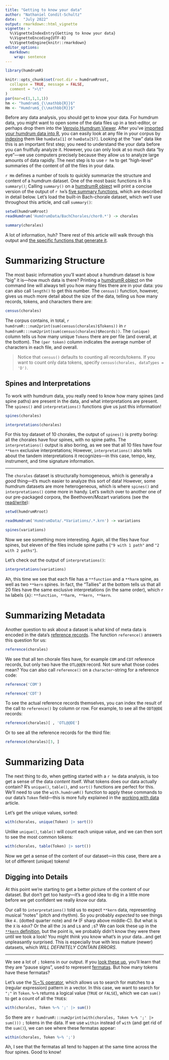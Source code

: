 ```yaml
---
title: "Getting to know your data"
author: "Nathaniel Condit-Schultz"
date:   "July 2022"
output: rmarkdown::html_vignette
vignette: >
  %\VignetteIndexEntry{Getting to know your data}
  %\VignetteEncoding{UTF-8}
  %\VignetteEngine{knitr::rmarkdown}
editor_options: 
  markdown: 
    wrap: sentence
---
```


```r
library(humdrumR)

knitr::opts_chunk$set(root.dir = humdrumRroot, 
  collapse = TRUE, message = FALSE,
  comment = ">\t"
)
par(mar=c(1,1,1,1))
hm <- "humdrum$_{\\mathbb{R}}$"
Hm <- "Humdrum$_{\\mathbb{R}}$"
```

Before any data analysis, you should get to know your data.
For humdrum data, you might want to open some of the data files up in a text-editor, or perhaps drop them into the [Verovio Humdrum Viewer](https://verovio.humdrum.org/).
After you've [imported your humdrum data into R](ReadWrite.html "Reading and writing humdrum data"), you can easily look at any file in your corpus by [indexing](references/indexHumdrum.html) them like `humData[1]` or `humData[57]`.
Looking at the "raw" data like this is an important first step; you need to understand the your data before you can fruitfully analyze it.
However, you can only look at so much data "by eye"---we use computers precisely because they allow us to analyze large amounts of data rapidly.
The next step is to use `r hm` to get "high-level" summaries of the content of *all* the files in your data.

`r Hm` defines a number of tools to quickly summarize the structure and content of a humdrum dataset.
One of the most basic functions in R is `summary()`;
Calling `summary()` on a [humdrumR object](reference/humdrumRclass.html) will print a concise version of the output
of `r hm`'s [five summary functions](reference/humSummary.html), which are described in detail below.
Let's load the built-in Bach-chorale dataset, which we'll use throughout this article, and call `summary()`:

```r
setwd(humdrumRroot)
readHumdrum('HumdrumData/BachChorales/chor0.*') -> chorales

summary(chorales)
```

A lot of information, huh?
There rest of this article will walk through this output and [the specific functions that generate it](reference/humSummary.html).


# Summarizing Structure


The most basic information you'll want about a humdrum dataset is how "big" it is---how much data is there?
Printing a [humdrumR object](reference/humdrumRclass.html) on the command line will always tell you how many files there are in your data: you can also
call `length()` to get this number.
The `census()` function, however, gives us much more detail about the size of the data, telling us how many records, tokens, and characters there are:

```r

census(chorales)


```

The corpus contains, in total, `r humdrumR:::num2print(sum(census(chorales)$Tokens))` in `r humdrumR:::num2print(sum(census(chorales)$Records))`.
The `(unique)` column tells us how many unique `Tokens` there are per file (and overall, at the bottom).
The `(per token)` column indicates the average number of characters in each file, and overall.

> Notice that `census()` defaults to counting all records/tokens. If you want to count only data tokens,
> specify `census(chorales, dataTypes = 'D')`.

## Spines and Interpretations


To work with humdrum data, you really need to know how many spines (and spine paths) are present in the data, and 
what interpretations are present.
The `spines()` and `interpretations()` functions give us just this information!

```r

spines(chorales)

interpretations(chorales)


```

For this toy dataset of 10 chorales, the output of `spines()` is pretty boring: all the chorales have four spines, with no spine paths.
The `interpretations()` output is also boring, as we see that all 10 files have four `**kern` exclusive interpretations;
However, `interpretations()` also tells about the tandem interpretations it recognizes---in this case, tempo, key, instrument, and time signature information.

---

The `chorales` dataset is structurally homogeneous, which is generally a *good* thing---it's much easier to analyze this sort of data!
However, some humdrum datasets are more heterogeneous, which is where `spines()` and `interpretations()` come more in handy.
Let's switch over to another one of our pre-packaged corpora, the Beethoven/Mozart variations (see the [read/write](articles/ReadWrite.html "Reading and writing humdrum data")):

```r
setwd(humdrumRroot)

readHumdrum('HumdrumData/.*Variations/.*.krn') -> variations

spines(variations)

```


Now we see something more interesting.
Again, all the files have four spines, but eleven of the files include spine paths (`"9 with 1 path"` and `"2 with 2 paths"`).

Let's check out the output of `interpretations()`:

```r

interpretations(variations)

```

Ah, this time we see that each file has a `**function` and a `**harm` spine, as well as two `**kern` spines.
In fact, the "Tallies" at the bottom tells us that all 20 files have the same exclusive interpretations (in the same order), which `r hm` labels `{A}`:  `**function, **harm, **kern, **kern`.


# Summarizing Metadata

Another question to ask about a dataset is what kind of meta data is encoded in the data's [reference records](articles/HumdrumSyntax.html "The humdrum syntax").
The function `reference()` answers this question for us:


```r

reference(chorales)

```


We see that all ten chorale files have, for example `COM` and `CDT` reference records, but only two have the `OTL@@EN` record.
Not sure what those codes mean?
You can also call `reference()` on a `character`-string for a reference code:

```r
reference('COM')

reference('CDT')

```

To see the actual reference records themselves, you can index the result of the call to `reference()` by column or row.
For example, to see all the `ODT@@DE` records:

```r

reference(chorales)[ , 'OTL@@DE']


```

Or to see all the reference records for the third file:


```r

reference(chorales)[3, ]

```



# Summarizing Data


The next thing to do, when getting started with a `r hm` data analysis, is too get a sense of the data *content* itself.
What tokens does our data actually contain?
R's `unique()`, `table()`, and `sort()` functions are perfect for this.
We'll need to use the `with.humdrumR()` function to apply these commands to our data's `Token` field---this is more fully explained in the [working with data](articles/WorkingWithData.html "Working with humdrum data") article.

Let's get the unique values, sorted:

```r

with(chorales, unique(Token) |> sort())


```

Unlike `unique()`, `table()` will count each unique value, and we can then sort to see the most common tokens:


```r

with(chorales, table(Token) |> sort())


```

Now we get a sense of the content of our dataset---in this case, there are a lot of different (unique) tokens!

## Digging into Details

At this point we're starting to get a better picture of the content of our dataset.
But don't get too hasty---it's a good idea to dig in a little more before we get confident we really *know* our data.

Our call to `interpretations()` told us to expect `**kern` data, representing
musical "notes" (pitch and rhythm).
So you probably *expected* to see things like `4.` (dotted quarter note) and `f#` (F sharp above middle-C).
But what is the `X` is `4dnX`? Or the all the `J`s and `L`s and `;`s?
We can look these up in the [`**kern` definition](https://www.humdrum.org/rep/kern/index.html), but the point is, we probably didn't know they were there until we took a look!
You might *think* you know what's in your data...and get unpleasantly surprised.
This is especially true with less mature (newer) datasets, which *WILL DEFINITELY CONTAIN ERRORS*.

----

We see a lot of `;` tokens in our output.
If you [look these up](https://www.humdrum.org/rep/kern/index.html), you'll learn that they are "pause signs", used to represent 
[fermatas](https://en.wikipedia.org/wiki/Fermata).
But how many tokens have these fermatas?

Let's use the [%~% operator](reference/RegexFind.html), which allows us to search for matches to a (regular expression) pattern in a vector.
In this case, we want to search for `";"` in `Token`.
`%~%` returns a logical value (`TRUE` or `FALSE`), which we can `sum()` to get a count of all the `TRUE`s:

```r

with(chorales, Token %~% ';' |> sum())


```

So there are `r humdrumR:::num2print(with(chorales, Token %~% ';' |> sum()))` `;` tokens in the data.
If we use `within` instead of `with` (and get rid of the `sum()`), we can see where these fermatas appear:


```r
within(chorales, Token %~% ';')

```


Ah, I see that the fermatas all tend to happen at the same time across the four spines. Good to know!

